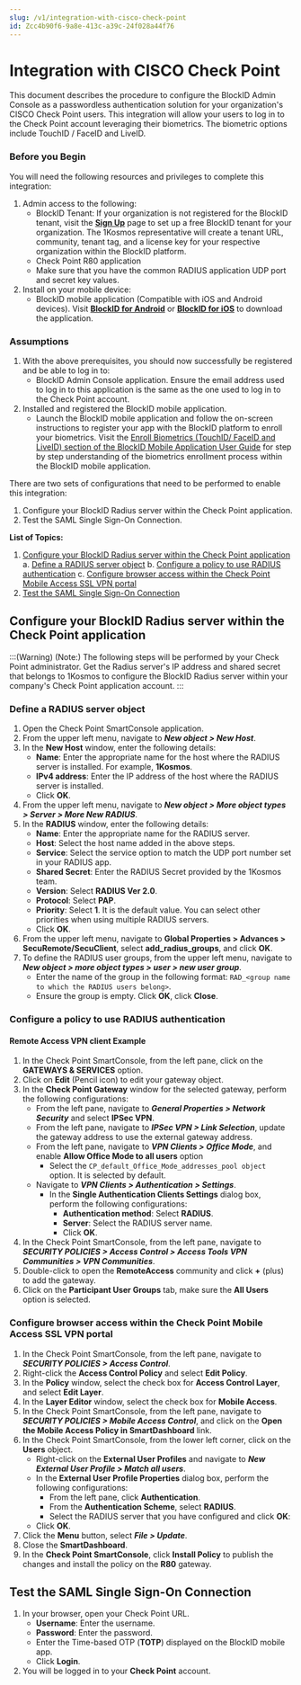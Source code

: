 ```yaml
---
slug: /v1/integration-with-cisco-check-point
id: Zcc4b90f6-9a8e-413c-a39c-24f028a44f76
---
```

# Integration with CISCO Check Point
This document describes the procedure to configure the BlockID Admin Console as a passwordless authentication solution for your organization's CISCO Check Point users. This integration will allow your users to log in to the Check Point account leveraging their biometrics. The biometric options include TouchID / FaceID and LiveID.

### Before you Begin
You will need the following resources and privileges to complete this integration:
1. Admin access to the following:
    * BlockID Tenant: If your organization is not registered for the BlockID tenant, visit the **[Sign Up](https://www.1kosmos.com/blockid-free-trial)** page to set up a free BlockID tenant for your organization. The 1Kosmos representative will create a tenant URL, community, tenant tag, and a license key for your respective organization within the BlockID platform.
    *   Check Point R80 application
    *   Make sure that you have the common RADIUS application UDP port and secret key values.
2. Install on your mobile device:
    * BlockID mobile application (Compatible with iOS and Android devices). Visit **[BlockID for Android](https://play.google.com/store/apps/details?id=com.onekosmos.kernel.blockid)** or **[BlockID for iOS](https://apps.apple.com/us/app/blockid/id1539421428)** to download the application.

### Assumptions

1.	With the above prerequisites, you should now successfully be registered and be able to log in to:
    * BlockID Admin Console application. Ensure the email address used to log in to this application is the same as the one used to log in to the Check Point account.
2.	Installed and registered the BlockID mobile application.
    * Launch the BlockID mobile application and follow the on-screen instructions to register your app with the BlockID platform to enroll your biometrics. Visit the [Enroll Biometrics (TouchID/ FaceID and LiveID) section of the BlockID Mobile Application User Guide]( https://docs.1kosmos.com/docs/blockid-mobile-application-user-guide#EnrollBio) for step by step understanding of the biometrics enrollment process within the BlockID mobile application.

There are two sets of configurations that need to be performed to enable this integration:

1. Configure your BlockID Radius server within the Check Point application.
2. Test the SAML Single Sign-On Connection.

**List of Topics:**

1. [Configure your BlockID Radius server within the Check Point application](#CheckpointIDP)
   a. [Define a RADIUS server object](#RadiusServerIDP)
   b. [Configure a policy to use RADIUS authentication](#RadiuspolicyIDP)
   c. [Configure browser access within the Check Point Mobile Access SSL VPN portal](#RadiusbrowserIDP)
2. [Test the SAML Single Sign-On Connection](#TestSAML)

## <a name = "CheckpointIDP"></a>Configure your BlockID Radius server within the Check Point application


:::(Warning) (Note:)
The following steps will be performed by your Check Point administrator. Get the Radius server's IP address and shared secret that belongs to 1Kosmos to configure the BlockID Radius server within your company's Check Point application account.
:::


### <a name = "RadiusServerIDP"></a>Define a RADIUS server object

1. Open the Check Point SmartConsole application.
2. From the upper left menu, navigate to ***New object > New Host***.
3. In the **New Host** window, enter the following details:
    * **Name**: Enter the appropriate name for the host where the RADIUS server is installed. For example, **1Kosmos**.
    * **IPv4 address**: Enter the IP address of the host where the RADIUS server is installed.
    * Click **OK**.
4. From the upper left menu, navigate to ***New object > More object types > Server > More New RADIUS***.
5. In the **RADIUS** window, enter the following details:
    * **Name**: Enter the appropriate name for the RADIUS server.
    * **Host**: Select the host name added in the above steps.
    * **Service**: Select the service option to match the UDP port number set in your RADIUS app.
    * **Shared Secret**: Enter the RADIUS Secret provided by the 1Kosmos team.
    * **Version**: Select **RADIUS Ver 2.0**.
    * **Protocol**: Select **PAP**.
    * **Priority**: Select **1**. It is the default value. You can select other priorities when using multiple RADIUS servers.
    * Click **OK**.
6. From the upper left menu, navigate to **Global Properties > Advances > SecuRemote/SecuClient**, select **add_radius_groups**, and click **OK**.
7. To define the RADIUS user groups, from the upper left menu, navigate to ***New object > more object types > user > new user group***.
    * Enter the name of the group in the following format: `RAD_<group name to which the RADIUS users belong>`.
    * Ensure the group is empty. Click **OK**, click **Close**.

### <a name = "RadiuspolicyIDP"></a>Configure a policy to use RADIUS authentication

#### Remote Access VPN client Example

1. In the Check Point SmartConsole, from the left pane, click on the **GATEWAYS & SERVICES** option.
2. Click on **Edit** (Pencil icon) to edit your gateway object.
3. In the **Check Point Gateway** window for the selected gateway, perform the following configurations:
    * From the left pane, navigate to ***General Properties > Network Security*** and select **IPSec VPN**.
    * From the left pane, navigate to ***IPSec VPN > Link Selection***, update the gateway address to use the external gateway address.
    * From the left pane, navigate to ***VPN Clients > Office Mode***, and enable **Allow Office Mode to all users** option
        * Select the `CP_default_Office_Mode_addresses_pool object` option. It is selected by default.
    * Navigate to ***VPN Clients > Authentication > Settings***.
        * In the **Single Authentication Clients Settings** dialog box, perform the following configurations:
            * **Authentication method**: Select **RADIUS**.
            * **Server**: Select the RADIUS server name.
            * Click **OK**.
4. In the Check Point SmartConsole, from the left pane, navigate to ***SECURITY POLICIES > Access Control > Access Tools VPN Communities > VPN Communities***.
5. Double-click to open the **RemoteAccess** community and click **+** (plus) to add the gateway.
6. Click on the **Participant User Groups** tab, make sure the **All Users** option is selected.

### <a name = "RadiusbrowserIDP"></a>Configure browser access within the Check Point Mobile Access SSL VPN portal

1. In the Check Point SmartConsole, from the left pane, navigate to ***SECURITY POLICIES > Access Control***.
2. Right-click the **Access Control Policy** and select **Edit Policy**. 
3. In the **Policy** window, select the check box for **Access Control Layer**, and select **Edit Layer**.
4. In the **Layer Editor** window, select the check box for **Mobile Access**.
5. In the Check Point SmartConsole, from the left pane, navigate to ***SECURITY POLICIES > Mobile Access Control***, and click on the **Open the Mobile Access Policy in SmartDashboard** link.
6. In the Check Point SmartConsole, from the lower left corner, click on the **Users** object. 
    * Right-click on the **External User Profiles** and navigate to ***New External User Profile > Match all users***.
    * In the **External User Profile Properties** dialog box, perform the following configurations:
        * From the left pane, click **Authentication**.
        * From the **Authentication Scheme**, select **RADIUS**.
        * Select the RADIUS server that you have configured and click **OK**:
    * Click **OK**.
7. Click the **Menu** button, select ***File > Update***. 
8. Close the **SmartDashboard**.
9. In the **Check Point SmartConsole**, click **Install Policy** to publish the changes and install the policy on the **R80** gateway.

## <a name = "TestSAML"></a>Test the SAML Single Sign-On Connection

1.	In your browser, open your Check Point URL.
    * **Username**: Enter the username.
    * **Password**:  Enter the password.
    * Enter the Time-based OTP (**TOTP**) displayed on the BlockID mobile app.
    * Click **Login**.
2. You will be logged in to your **Check Point** account.

